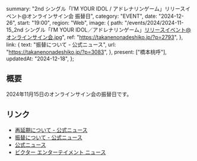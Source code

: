   summary:
    "2nd シングル「I’M YOUR IDOL / アドレナリンゲーム」リリースイベント@オンラインサイン会 振替日",
  category: "EVENT",
  date: "2024-12-26",
  start: "19:00",
  region: "Web",
  image: {
    path: "/events/2024/2024-11-15_2nd シングル「I’M YOUR IDOL／アドレナリンゲーム」リリースイベント@オンラインサイン会.jpg",
    ref: "https://takanenonadeshiko.jp/?p=2793",
  },
  link: {
    text: "振替について - 公式ニュース",
    url: "https://takanenonadeshiko.jp/?p=3083",
  },
  present: ["橋本桃呼"],
  updatedAt: "2024-12-18",
};

## 概要

2024年11月15日のオンラインサイン会の振替日です。

## リンク

- [再延期について - 公式ニュース](https://takanenonadeshiko.jp/?p=3130)
- [振替について - 公式ニュース](https://takanenonadeshiko.jp/?p=3083)
- [公式ニュース](https://takanenonadeshiko.jp/?p=2793)
- [ビクター エンターテイメント ニュース](https://www.jvcmusic.co.jp/-/News/A028511/16.html)
